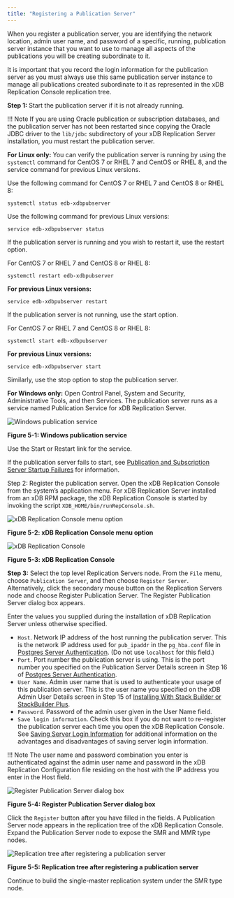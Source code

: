 ```yaml
---
title: "Registering a Publication Server"
---
```


<div id="registering_publication_server" class="registered_link"></div>

When you register a publication server, you are identifying the network location, admin user name, and password of a specific, running, publication server instance that you want to use to manage all aspects of the publications you will be creating subordinate to it.

It is important that you record the login information for the publication server as you must always use this same publication server instance to manage all publications created subordinate to it as represented in the xDB Replication Console replication tree.

**Step 1:** Start the publication server if it is not already running.

!!! Note
    If you are using Oracle publication or subscription databases, and the publication server has not been restarted since copying the Oracle JDBC driver to the `lib/jdbc` subdirectory of your xDB Replication Server installation, you must restart the publication server.

**For Linux only:** You can verify the publication server is running by using the `systemctl` command for CentOS 7 or RHEL 7 and CentOS or RHEL 8, and the service command for previous Linux versions.

Use the following command for CentOS 7 or RHEL 7 and CentOS 8 or RHEL 8:

```text
systemctl status edb-xdbpubserver
```

Use the following command for previous Linux versions:

```text
service edb-xdbpubserver status
```

If the publication server is running and you wish to restart it, use the restart option.

For CentOS 7 or RHEL 7 and CentOS 8 or RHEL 8:

```text
systemctl restart edb-xdbpubserver
```

**For previous Linux versions:**

```text
service edb-xdbpubserver restart
```

If the publication server is not running, use the start option.

For CentOS 7 or RHEL 7 and CentOS 8 or RHEL 8:

```text
systemctl start edb-xdbpubserver
```

**For previous Linux versions:**

```text
service edb-xdbpubserver start
```

Similarly, use the stop option to stop the publication server.

**For Windows only:** Open Control Panel, System and Security, Administrative Tools, and then Services. The publication server runs as a service named Publication Service for xDB Replication Server.

![Windows publication service](/../../images/image65.png)

**Figure 5-1: Windows publication service**

Use the Start or Restart link for the service.

If the publication server fails to start, see [Publication and Subscription Server Startup Failures](../../10_appendix/03_resolving_problems/02_where_to_look_for_errors/#pub_and_sub_startup_failures) for information.

Step 2: Register the publication server. Open the xDB Replication Console from the system’s application menu. For xDB Replication Server installed from an xDB RPM package, the xDB Replication Console is started by invoking the script `XDB_HOME/bin/runRepConsole.sh`.

![xDB Replication Console menu option](/../../images/image66.png)

**Figure 5-2: xDB Replication Console menu option**

![xDB Replication Console](/../../images/image67.png)

**Figure 5-3: xDB Replication Console**

**Step 3:** Select the top level Replication Servers node. From the `File` menu, choose `Publication Server`, and then choose `Register Server`. Alternatively, click the secondary mouse button on the Replication Servers node and choose Register Publication Server. The Register Publication Server dialog box appears.

Enter the values you supplied during the installation of xDB Replication Server unless otherwise specified.

-   `Host`. Network IP address of the host running the publication server. This is the network IP address used for `pub_ipaddr` in the `pg_hba.conf` file in [Postgres Server Authentication](../01_prerequisites/06_verifying_host_accessibility/#postgres_server_auth). (Do not use `localhost` for this field.)
-   `Port`. Port number the publication server is using. This is the port number you specified on the Publication Server Details screen in Step 16 of [Postgres Server Authentication](../../03_installation/01_installing_with_stackbuilder/#installing_with_stackbuilder).
-   `User Name`. Admin user name that is used to authenticate your usage of this publication server. This is the user name you specified on the xDB Admin User Details screen in Step 15 of [Installing With Stack Builder or StackBuilder Plus](../../03_installation/01_installing_with_stackbuilder/#installing_with_stackbuilder).
-   `Password`. Password of the admin user given in the User Name field.
-   `Save login information`. Check this box if you do not want to re-register the publication server each time you open the xDB Replication Console. See [Saving Server Login Information](../../04_intro_xdb_console/#saving_server_login_info) for additional information on the advantages and disadvantages of saving server login information.

!!! Note
    The user name and password combination you enter is authenticated against the admin user name and password in the xDB Replication Configuration file residing on the host with the IP address you enter in the Host field.

![Register Publication Server dialog box](/../../images/image63.png)

**Figure 5-4: Register Publication Server dialog box**

Click the `Register` button after you have filled in the fields. A Publication Server node appears in the replication tree of the xDB Replication Console. Expand the Publication Server node to expose the SMR and MMR type nodes.

![Replication tree after registering a publication server](/../../images/image68.png)

**Figure 5-5: Replication tree after registering a publication server**

Continue to build the single-master replication system under the SMR type node.
